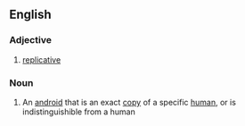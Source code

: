==English==

===Adjective===
{{en-adj}}

# [[replicative]]

===Noun===
{{en-noun}}

#{{scifi}} An [[android]] that is an exact [[copy]] of a specific [[human]], or is indistinguishible from a human